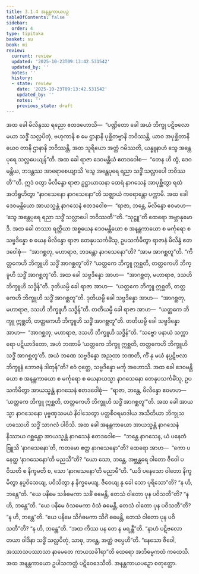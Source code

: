 ```yaml
---
title: 3.1.4 အနန္တကာယပဉှ
tableOfContents: false
sidebar:
  order: 4
type: tipitaka
basket: su
book: mi
review:
  current: review
  updated: '2025-10-23T09:13:42.531542'
  updated_by: ''
  notes: ''
  history:
  - state: review
    date: '2025-10-23T09:13:42.531542'
    updated_by: ''
    notes: ''
    previous_state: draft
---
```



<ReviewStatus review={frontmatter.review} showDetails={true} />

<HypothesisAnnotation frontmatter={frontmatter} />

<DynamicBreadcrumb />

<Division number="27" book="mi" e="ch" v="28">

<Paragraph number="108" book="mi">
အထ ခေါ မိလိန္ဒဿ ရညော ဧတဒဟောသိ—  “ပဏ္ဍိတော ခေါ အယံ ဘိက္ခု ပဋိဗလော မယာ သဒ္ဓိံ သလ္လပိတုံ, ဗဟုကာနိ စ မေ ဌာနာနိ ပုစ္ဆိတဗ္ဗာနိ ဘဝိဿန္တိ, ယာဝ အပုစ္ဆိတာနိယေဝ တာနိ ဌာနာနိ ဘဝိဿန္တိ, အထ သူရိယော အတ္ထံ ဂမိဿတိ, ယန္နူနာဟံ သွေ အန္တေပုရေ သလ္လပေယျန်”တိ.
</Paragraph>

<Paragraph number="109" book="mi">
အထ ခေါ ရာဇာ ဒေဝမန္တိယံ ဧတဒဝေါစ—  “တေန ဟိ တွံ, ဒေဝမန္တိယ, ဘဒန္တဿ အာရောစေယျာသိ ‘သွေ အန္တေပုရေ ရညာ သဒ္ဓိံ သလ္လာပေါ ဘဝိဿတီ’”တိ. ဣဒံ ဝတွာ မိလိန္ဒော ရာဇာ ဥဋ္ဌာယာသနာ ထေရံ နာဂသေနံ အာပုစ္ဆိတွာ ရထံ အဘိရူဟိတွာ “နာဂသေနော နာဂသေနော”တိ သဇ္ဈာယံ ကရောန္တော ပက္ကာမိ.
</Paragraph>

<Paragraph number="110" book="mi">
အထ ခေါ ဒေဝမန္တိယော အာယသ္မန္တံ နာဂသေနံ ဧတဒဝေါစ—  “ရာဇာ, ဘန္တေ, မိလိန္ဒော ဧဝမာဟ—  ‘သွေ အန္တေပုရေ ရညာ သဒ္ဓိံ သလ္လာပေါ ဘဝိဿတီ’”တိ. “သုဋ္ဌူ”တိ ထေရော အဗ္ဘာနုမောဒိ. အထ ခေါ တဿာ ရတ္တိယာ အစ္စယေန ဒေဝမန္တိယော စ အနန္တကာယော စ မင်္ကုရော စ သဗ္ဗဒိန္နော စ ယေန မိလိန္ဒော ရာဇာ တေနုပသင်္ကမိံသု, ဥပသင်္ကမိတွာ ရာဇာနံ မိလိန္ဒံ ဧတဒဝေါစုံ—  “အာဂစ္ဆတု, မဟာရာဇ, ဘဒန္တော နာဂသေနော”တိ? “အာမ အာဂစ္ဆတူ”တိ. “ကိတ္တကေဟိ ဘိက္ခူဟိ သဒ္ဓိံ အာဂစ္ဆတူ”တိ? “ယတ္တကေ ဘိက္ခူ ဣစ္ဆတိ, တတ္တကေဟိ ဘိက္ခူဟိ သဒ္ဓိံ အာဂစ္ဆတူ”တိ.
</Paragraph>

<Paragraph number="111" book="mi">
အထ ခေါ သဗ္ဗဒိန္နော အာဟ—  “အာဂစ္ဆတု, မဟာရာဇ, ဒသဟိ ဘိက္ခူဟိ သဒ္ဓိန်”တိ. ဒုတိယမ္ပိ ခေါ ရာဇာ အာဟ—  “ယတ္တကေ ဘိက္ခူ ဣစ္ဆတိ, တတ္တကေဟိ ဘိက္ခူဟိ သဒ္ဓိံ အာဂစ္ဆတူ”တိ. ဒုတိယမ္ပိ ခေါ သဗ္ဗဒိန္နော အာဟ—  “အာဂစ္ဆတု, မဟာရာဇ, ဒသဟိ ဘိက္ခူဟိ သဒ္ဓိန်”တိ. တတိယမ္ပိ ခေါ ရာဇာ အာဟ—  “ယတ္တကေ ဘိက္ခူ ဣစ္ဆတိ, တတ္တကေဟိ ဘိက္ခူဟိ သဒ္ဓိံ အာဂစ္ဆတူ”တိ. တတိယမ္ပိ ခေါ သဗ္ဗဒိန္နော အာဟ—  “အာဂစ္ဆတု, မဟာရာဇ, ဒသဟိ ဘိက္ခူဟိ သဒ္ဓိန်”တိ. “သဗ္ဗော ပနာယံ သက္ကာရော ပဋိယာဒိတော, အဟံ ဘဏာမိ ‘ယတ္တကေ ဘိက္ခူ ဣစ္ဆတိ, တတ္တကေဟိ ဘိက္ခူဟိ သဒ္ဓိံ အာဂစ္ဆတူ’တိ. အယံ ဘဏေ သဗ္ဗဒိန္နော အညထာ ဘဏတိ, ကိံ နု မယံ နပ္ပဋိဗလာ ဘိက္ခူနံ ဘောဇနံ ဒါတုန်”တိ? ဧဝံ ဝုတ္တေ, သဗ္ဗဒိန္နော မင်္ကု အဟောသိ.
</Paragraph>

<Paragraph number="112" book="mi">
အထ ခေါ ဒေဝမန္တိယော စ အနန္တကာယော စ မင်္ကုရော စ ယေနာယသ္မာ နာဂသေနော တေနုပသင်္ကမိံသု, ဥပသင်္ကမိတွာ အာယသ္မန္တံ နာဂသေနံ ဧတဒဝေါစုံ—  “ရာဇာ, ဘန္တေ, မိလိန္ဒော ဧဝမာဟ—  ‘ယတ္တကေ ဘိက္ခူ ဣစ္ဆတိ, တတ္တကေဟိ ဘိက္ခူဟိ သဒ္ဓိံ အာဂစ္ဆတူ’”တိ. အထ ခေါ အာယသ္မာ နာဂသေနော ပုဗ္ဗဏှသမယံ နိဝါသေတွာ ပတ္တစီဝရမာဒါယ အသီတိယာ ဘိက္ခုသဟဿေဟိ သဒ္ဓိံ သာဂလံ ပါဝိသိ.
</Paragraph>

<Paragraph number="113" book="mi">
အထ ခေါ အနန္တကာယော အာယသ္မန္တံ နာဂသေနံ နိဿာယ ဂစ္ဆန္တော အာယသ္မန္တံ နာဂသေနံ ဧတဒဝေါစ—  “ဘန္တေ နာဂသေန, ယံ ပနေတံ ဗြူသိ ‘နာဂသေနော’တိ, ကတမော ဧတ္ထ နာဂသေနော”တိ? ထေရော အာဟ—  “ကော ပနေတ္ထ ‘နာဂသေနော’တိ မညသီ”တိ? “ယော သော, ဘန္တေ, အဗ္ဘန္တရေ ဝါတော ဇီဝေါ ပဝိသတိ စ နိက္ခမတိ စ, သော ‘နာဂသေနော’တိ မညာမီ”တိ. “ယဒိ ပနေသော ဝါတော နိက္ခမိတွာ နပ္ပဝိသေယျ, ပဝိသိတွာ န နိက္ခမေယျ, ဇီဝေယျ နု ခေါ သော ပုရိသော”တိ? “န ဟိ, ဘန္တေ”တိ. “ယေ ပနိမေ သင်္ခဓမကာ သင်္ခံ ဓမေန္တိ, တေသံ ဝါတော ပုန ပဝိသတီ”တိ? “န ဟိ, ဘန္တေ”တိ. “ယေ ပနိမေ ဝံသဓမကာ ဝံသံ ဓမေန္တိ, တေသံ ဝါတော ပုန ပဝိသတီ”တိ? “န ဟိ, ဘန္တေ”တိ. “ယေ ပနိမေ သိင်္ဂဓမကာ သိင်္ဂံ ဓမေန္တိ, တေသံ ဝါတော ပုန ပဝိသတီ”တိ? “န ဟိ, ဘန္တေ”တိ. “အထ ကိဿ ပန တေ န မရန္တီ”တိ. “နာဟံ ပဋိဗလော တယာ ဝါဒိနာ သဒ္ဓိံ သလ္လပိတုံ, သာဓု, ဘန္တေ, အတ္ထံ ဇပ္ပေဟီ”တိ. “နေသော ဇီဝေါ, အဿာသပဿာသာ နာမေတေ ကာယသင်္ခါရာ”တိ ထေရော အဘိဓမ္မကထံ ကထေသိ. အထ အနန္တကာယော ဥပါသကတ္တံ ပဋိဝေဒေသီတိ.

</Paragraph>
</Division>

<Paragraph number="114" type="center" book="mi">
အနန္တကာယပဉှော စတုတ္ထော.
</Paragraph>